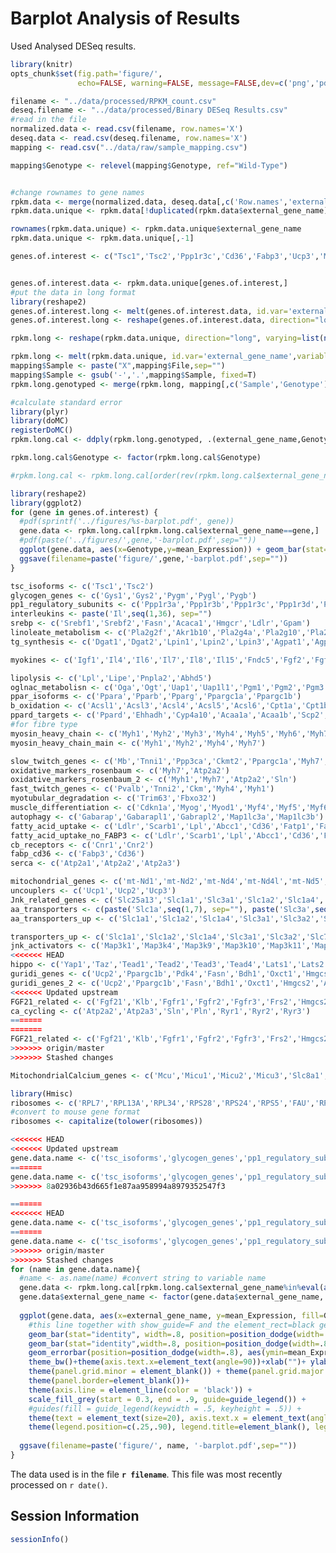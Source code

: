 Barplot Analysis of Results
=======================================

Used Analysed DESeq results.

```r
library(knitr)
opts_chunk$set(fig.path='figure/',
               echo=FALSE, warning=FALSE, message=FALSE,dev=c('png','pdf'))
```

```r
filename <- "../data/processed/RPKM_count.csv"
deseq.filename <- "../data/processed/Binary DESeq Results.csv"
#read in the file
normalized.data <- read.csv(filename, row.names='X')
deseq.data <- read.csv(deseq.filename, row.names='X')
mapping <- read.csv("../data/raw/sample_mapping.csv")

mapping$Genotype <- relevel(mapping$Genotype, ref="Wild-Type")


#change rownames to gene names
rpkm.data <- merge(normalized.data, deseq.data[,c('Row.names','external_gene_name')], by.x='row.names', by.y='Row.names') 
rpkm.data.unique <- rpkm.data[!duplicated(rpkm.data$external_gene_name),]

rownames(rpkm.data.unique) <- rpkm.data.unique$external_gene_name
rpkm.data.unique <- rpkm.data.unique[,-1]

genes.of.interest <- c("Tsc1",'Tsc2','Ppp1r3c','Cd36','Fabp3','Ucp3','Map3k9','Ppp1r15a','Slc38a1','Fgf21','Sln','Pln')


genes.of.interest.data <- rpkm.data.unique[genes.of.interest,]
#put the data in long format
library(reshape2)  
genes.of.interest.long <- melt(genes.of.interest.data, id.var='external_gene_name',variable.name='Sample',value.name='Expression')
genes.of.interest.long <- reshape(genes.of.interest.data, direction="long", varying=list(names(genes.of.interest.data)[1:16]), v.names="Expression", idvar="Genes", timevar="Genotype", ids=rownames(genes.of.interest.data))

rpkm.long <- reshape(rpkm.data.unique, direction="long", varying=list(names(rpkm.data.unique)[1:27]), v.names="Expression", idvar="external_gene_name", timevar="Genotype", ids=rownames(rpkm.data.unique))

rpkm.long <- melt(rpkm.data.unique, id.var='external_gene_name',variable.name='Sample',value.name='Expression')
mapping$Sample <- paste("X",mapping$File,sep="")
mapping$Sample <- gsub('-','.',mapping$Sample, fixed=T)
rpkm.long.genotyped <- merge(rpkm.long, mapping[,c('Sample','Genotype')], by='Sample')

#calculate standard error
library(plyr)
library(doMC)
registerDoMC()
rpkm.long.cal <- ddply(rpkm.long.genotyped, .(external_gene_name,Genotype), summarise, se = sd(Expression, na.rm=T)/sqrt(length(Expression)), mean_Expression = mean(Expression, na.rm=T), .parallel=TRUE)

rpkm.long.cal$Genotype <- factor(rpkm.long.cal$Genotype)

#rpkm.long.cal <- rpkm.long.cal[order(rev(rpkm.long.cal$external_gene_name), rpkm.long.cal$Genotype, decreasing=T),]
```

```r
library(reshape2)
library(ggplot2)
for (gene in genes.of.interest) {
  #pdf(sprintf('../figures/%s-barplot.pdf', gene))
  gene.data <- rpkm.long.cal[rpkm.long.cal$external_gene_name==gene,]
  #pdf(paste('../figures/',gene,'-barplot.pdf',sep=""))
  ggplot(gene.data, aes(x=Genotype,y=mean_Expression)) + geom_bar(stat="identity") + geom_errorbar(aes(ymin=mean_Expression-se, ymax=mean_Expression+se), width=.1) + xlab("") + ylab("mRNA Expression (RPKM)")+ theme_bw() + ggtitle(gene) + theme(panel.grid.minor = element_blank()) + theme(panel.grid.major = element_blank()) + theme(panel.border=element_blank()) + scale_x_discrete(labels=gene.data$Genotype) + theme(axis.line = element_line(color = 'black'))+scale_colour_grey(start = 0.5, end = .9)
  ggsave(filename=paste('figure/',gene,'-barplot.pdf',sep=""))
}

```


```r
tsc_isoforms <- c('Tsc1','Tsc2')
glycogen_genes <- c('Gys1','Gys2','Pygm','Pygl','Pygb')
pp1_regulatory_subunits <- c('Ppp1r3a','Ppp1r3b','Ppp1r3c','Ppp1r3d','Ppp1r3e','Ppp1r3f','Ppp1r3g')
interleukins <- paste('Il',seq(1,36), sep="")
srebp <- c('Srebf1','Srebf2','Fasn','Acaca1','Hmgcr','Ldlr','Gpam')
linoleate_metabolism <- c('Pla2g2f','Akr1b10','Pla2g4a','Pla2g10','Pla2g12a','Pla2g12b','Pla2g2e','Cyp2e1','Pla2g4e','Pla2g6','Pla2g5','Alox15','Pla2g2d','Pla2g2c','Pla2g3')
tg_synthesis <- c('Dgat1','Dgat2','Lpin1','Lpin2','Lpin3','Agpat1','Agpat2','Agpat3','Gpam','Gpat1','Gpat2','Gpat3','Gpat4','Fasn','Acaca1','Plin5','Fatp1')

myokines <- c('Igf1','Il4','Il6','Il7','Il8','Il15','Fndc5','Fgf2','Fgf21','Serpine1','Bdnf','Lif','Fam132b','Angptl4','Fst','Fstl1','Cxcl1','Ccl2','Mstn','Gdf11','Serpinf1','Vegfa','Vegfb','Metrnl','Ostn','Apln','Epo','Sparc','Osm')

lipolysis <- c('Lpl','Lipe','Pnpla2','Abhd5')
oglnac_metabolisn <- c('Oga','Ogt','Uap1','Uap1l1','Pgm1','Pgm2','Pgm3','Gnpnat1','Amdhd2','Gfpt1','Gfpt2','Gnpda1','Gnpda2','Gpi1','Mpi','Hk1','Hk2','Hk3','Gck')
ppar_isoforms <- c('Ppara','Pparb','Pparg','Ppargc1a','Ppargc1b')
b_oxidation <- c('Acsl1','Acsl3','Acsl4','Acsl5','Acsl6','Cpt1a','Cpt1b','Cpt1c','Cpt2','Slc25a20','Crat','Acox1','Acox2','Acox3','Acadm','Acadl','Acadvl','Ehhadh','Hadh','Hadha','Hadhb','Echs1','Acaa1a','Acaa1b','Acaa2','Acaca','Acacb')
ppard_targets <- c('Ppard','Ehhadh','Cyp4a10','Acaa1a','Acaa1b','Scp2','Acox1','Acox2','Acox3','Cpt1a','Cpt1b','Cpt2','Acadl','Acadm')
#for fibre type
myosin_heavy_chain <- c('Myh1','Myh2','Myh3','Myh4','Myh5','Myh6','Myh7','Myh7b','Myh8','Myh9','Myh10','Myh11','Myh12','Myh13','Myh14','Myh15','Myhn3','Myhn4','Myhs')
myosin_heavy_chain_main <- c('Myh1','Myh2','Myh4','Myh7')

slow_twitch_genes <- c('Mb','Tnni1','Ppp3ca','Ckmt2','Ppargc1a','Myh7','Atp2a2')
oxidative_markers_rosenbaum <- c('Myh7','Atp2a2')
oxidative_markers_rosenbaum_2 <- c('Myh1','Myh7','Atp2a2','Sln')
fast_twitch_genes <- c('Pvalb','Tnni2','Ckm','Myh4','Myh1')
myotubular_degradation <- c('Trim63','Fbxo32')
muscle_differentiation <- c('Cdkn1a','Myog','Myod1','Myf4','Myf5','Myf6','Mef2c')
autophagy <- c('Gabarap','Gabarapl1','Gabrapl2','Map1lc3a','Map1lc3b')
fatty_acid_uptake <- c('Ldlr','Scarb1','Lpl','Abcc1','Cd36','Fatp1','Fabp3','Got2','Slc27a1')
fatty_acid_uptake_no_FABP3 <- c('Ldlr','Scarb1','Lpl','Abcc1','Cd36','Fatp1','Got2','Slc27a1')
cb_receptors <- c('Cnr1','Cnr2')
fabp_cd36 <- c('Fabp3','Cd36')
serca <- c('Atp2a1','Atp2a2','Atp2a3')

mitochondrial_genes <- c('mt-Nd1','mt-Nd2','mt-Nd4','mt-Nd4l','mt-Nd5','mt-Co1','mt-Co2','mt-Co3','mt-Atp6','mt-Atp8','mt-Cytb','mt-Rnr1','mt-Rnr2')
uncouplers <- c('Ucp1','Ucp2','Ucp3')
Jnk_related_genes <- c('Slc25a13','Slc1a1','Slc3a1','Slc1a2','Slc1a4','Mdfi','Map3k9')
aa_transporters <- c(paste('Slc1a',seq(1,7), sep=""), paste('Slc3a',seq(1,2), sep="") ,c('Slc6a14','Slc6a15','Slc6a17','Slc6a18','Slc6a19'), paste('Slc7a',seq(1,14), sep="") ,paste('Slc36a',seq(1,4), sep=""),paste('Slc38a',seq(1,11), sep=""),paste('Slc43a',seq(1,5), sep=""))
aa_transporters_up <- c('Slc1a1','Slc1a2','Slc1a4','Slc3a1','Slc3a2','Slc7a1','Slc7a5','Slc7a6','Slc7a13','Slc6a17','Slc6a18','Slc6a19','Slc38a1','Slc38a10','Slc43a2')

transporters_up <- c('Slc1a1','Slc1a2','Slc1a4','Slc3a1','Slc3a2','Slc7a1','Slc7a5','Slc7a6','Slc7a13','Slc6a17','Slc6a18','Slc6a19','Slc38a1','Slc38a10','Slc43a2','Cd36','Fabp3')
jnk_activators <- c('Map3k1','Map3k4','Map3k9','Map3k10','Map3k11','Map3k5','Map2k4','Map2k7','Mapk8','Mapk9','Mapk10','Jun','Fos','Atf4')
<<<<<<< HEAD
hippo <- c('Yap1','Taz','Tead1','Tead2','Tead3','Tead4','Lats1','Lats2')
guridi_genes <- c('Ucp2','Ppargc1b','Pdk4','Fasn','Bdh1','Oxct1','Hmgcs2','Acat1','Klb','Fgf21','Ddit3','Hspa5','Xbp1','Trib3')
guridi_genes_2 <- c('Ucp2','Ppargc1b','Fasn','Bdh1','Oxct1','Hmgcs2','Acat1','Klb','Fgf21','Ddit3','Hspa5','Xbp1','Trib3')
<<<<<<< Updated upstream
FGF21_related <- c('Fgf21','Klb','Fgfr1','Fgfr2','Fgfr3','Frs2','Hmgcs2','Sirt1','Sirt3','Mapk1','Mapk3')
ca_cycling <- c('Atp2a2','Atp2a3','Sln','Pln','Ryr1','Ryr2','Ryr3')
=======
=======
FGF21_related <- c('Fgf21','Klb','Fgfr1','Fgfr2','Fgfr3','Frs2','Hmgcs2','Sirt1','Sirt3','Mapk1','Mapk3')
>>>>>>> origin/master
>>>>>>> Stashed changes

MitochondrialCalcium_genes <- c('Mcu','Micu1','Micu2','Micu3','Slc8a1','Scl8a2','Slc8a3','Letm1','Letm2','Ryr1','Ryr2','Ryr3')

library(Hmisc)
ribosomes <- c('RPL7','RPL13A','RPL34','RPS28','RPS24','RPS5','FAU','RPS6','RPS11','RPS15A','RPS17','RPL31','RPL19','RPS25','RPL39','RPL27','RPL38','RPL21','RPS12','RPL14','RPL27A','RPS18','RPL15','RPS10','RPL28','RPL7A','RPS26','RPS23','RPL35','RPL22','RPS7','RPL4','RPL5','RPLP2','RPL18A','RPL13','RPL30','RPL3L','RPL8','RPL26','RPS4X','RPL23A','RPS8','RPS27','RPL29')
#convert to mouse gene format
ribosomes <- capitalize(tolower(ribosomes))

<<<<<<< HEAD
<<<<<<< Updated upstream
gene.data.name <- c('tsc_isoforms','glycogen_genes','pp1_regulatory_subunits','interleukins','srebp','linoleate_metabolism','myokines','tg_synthesis','lipolysis','oglnac_metabolisn','ribosomes','ppar_isoforms','b_oxidation','ppard_targets','myosin_heavy_chain','myosin_heavy_chain_main','slow_twitch_genes','fast_twitch_genes','myotubular_degradation','muscle_differentiation','autophagy','mitochondrial_genes','fatty_acid_uptake','fatty_acid_uptake_no_FABP3','fabp_cd36','cb_receptors','oxidative_markers_rosenbaum','serca','uncouplers','Jnk_related_genes','aa_transporters','aa_transporters_up','jnk_activators','hippo','guridi_genes','guridi_genes_2','FGF21_related')
=======
gene.data.name <- c('tsc_isoforms','glycogen_genes','pp1_regulatory_subunits','interleukins','srebp','linoleate_metabolism','myokines','tg_synthesis','lipolysis','oglnac_metabolisn','ribosomes','ppar_isoforms','b_oxidation','ppard_targets','myosin_heavy_chain','myosin_heavy_chain_main','slow_twitch_genes','fast_twitch_genes','myotubular_degradation','muscle_differentiation','autophagy','mitochondrial_genes','fatty_acid_uptake','fatty_acid_uptake_no_FABP3','fabp_cd36','cb_receptors','oxidative_markers_rosenbaum','serca','uncouplers','Jnk_related_genes','aa_transporters','aa_transporters_up','jnk_activators','hippo','guridi_genes','guridi_genes_2','FGF21_related','MitochondrialCalcium_genes')
>>>>>>> 8a02936b43d665f1e87aa958994a8979352547f3

=======
<<<<<<< HEAD
gene.data.name <- c('tsc_isoforms','glycogen_genes','pp1_regulatory_subunits','interleukins','srebp','linoleate_metabolism','myokines','tg_synthesis','lipolysis','oglnac_metabolisn','ribosomes','ppar_isoforms','b_oxidation','ppard_targets','myosin_heavy_chain','myosin_heavy_chain_main','slow_twitch_genes','fast_twitch_genes','myotubular_degradation','muscle_differentiation','autophagy','mitochondrial_genes','fatty_acid_uptake','fatty_acid_uptake_no_FABP3','fabp_cd36','cb_receptors','oxidative_markers_rosenbaum','serca','uncouplers','Jnk_related_genes','aa_transporters','aa_transporters_up','jnk_activators','hippo','guridi_genes','guridi_genes_2')
=======
gene.data.name <- c('tsc_isoforms','glycogen_genes','pp1_regulatory_subunits','interleukins','srebp','linoleate_metabolism','myokines','tg_synthesis','lipolysis','oglnac_metabolisn','ribosomes','ppar_isoforms','b_oxidation','ppard_targets','myosin_heavy_chain','myosin_heavy_chain_main','slow_twitch_genes','fast_twitch_genes','myotubular_degradation','muscle_differentiation','autophagy','mitochondrial_genes','fatty_acid_uptake','fatty_acid_uptake_no_FABP3','fabp_cd36','cb_receptors','oxidative_markers_rosenbaum','serca','uncouplers','Jnk_related_genes','aa_transporters','aa_transporters_up','jnk_activators','FGF21_related')
>>>>>>> origin/master
>>>>>>> Stashed changes
for (name in gene.data.name){
  #name <- as.name(name) #convert string to variable name
  gene.data <- rpkm.long.cal[rpkm.long.cal$external_gene_name%in%eval(as.name(name)),]
  gene.data$external_gene_name <- factor(gene.data$external_gene_name, levels=eval(as.name(name)))
  
  ggplot(gene.data, aes(x=external_gene_name, y=mean_Expression, fill=Genotype))+ 
    #this line together with show_guide=F and the element_rect=black get rid of the slash in legend box
    geom_bar(stat="identity", width=.8, position=position_dodge(width=.8)) +
    geom_bar(stat="identity",width=.8, position=position_dodge(width=.8), col="black", show_guide=F) +
    geom_errorbar(position=position_dodge(width=.8), aes(ymin=mean_Expression-se, ymax=mean_Expression+se), width=.2)+
    theme_bw()+theme(axis.text.x=element_text(angle=90))+xlab("")+ ylab("mRNA Expression (RPKM)") +
    theme(panel.grid.minor = element_blank()) + theme(panel.grid.major = element_blank()) + 
    theme(panel.border=element_blank())+ 
    theme(axis.line = element_line(color = 'black')) +
    scale_fill_grey(start = 0.3, end = .9, guide=guide_legend()) +
    #guides(fill = guide_legend(keywidth = .5, keyheight = .5)) +
    theme(text = element_text(size=20), axis.text.x = element_text(angle=70,hjust=.5,vjust=.5)) +
    theme(legend.position=c(.25,.90), legend.title=element_blank(), legend.key=element_rect(color="black"))   + ggtitle(name)
    
  ggsave(filename=paste('figure/', name, '-barplot.pdf',sep=""))
}

```


The data used is in the file **`r filename`**.  This file was most recently processed on ```r date()```.


Session Information
---------------------

```r
sessionInfo()
```
